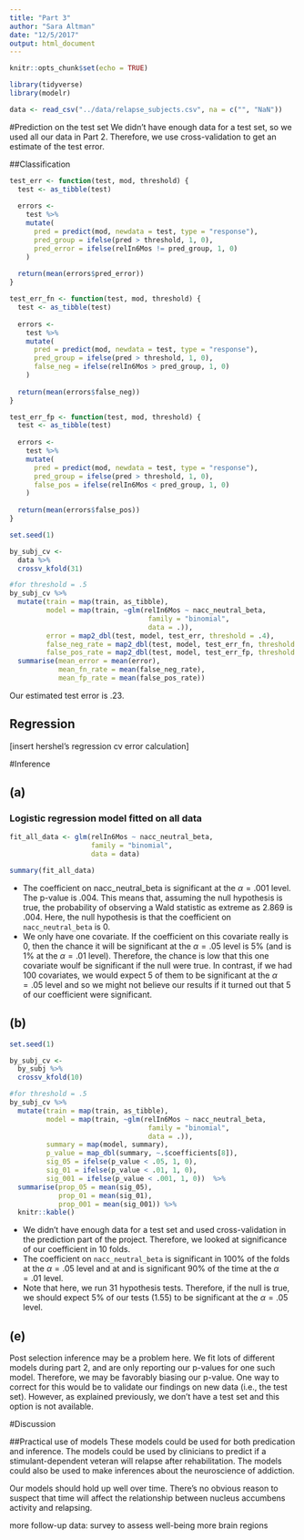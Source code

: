 ```yaml
---
title: "Part 3"
author: "Sara Altman"
date: "12/5/2017"
output: html_document
---
```


```r
knitr::opts_chunk$set(echo = TRUE)
```

```r
library(tidyverse)  
library(modelr)
```


```r
data <- read_csv("../data/relapse_subjects.csv", na = c("", "NaN"))
```

#Prediction on the test set
We didn't have enough data for a test set, so we used all our data in Part 2. Therefore, we use cross-validation to get an estimate of the test error.

##Classification

```r

test_err <- function(test, mod, threshold) {
  test <- as_tibble(test)
  
  errors <- 
    test %>% 
    mutate(
      pred = predict(mod, newdata = test, type = "response"),
      pred_group = ifelse(pred > threshold, 1, 0),
      pred_error = ifelse(relIn6Mos != pred_group, 1, 0)
    )
  
  return(mean(errors$pred_error))
}

test_err_fn <- function(test, mod, threshold) {
  test <- as_tibble(test)
  
  errors <- 
    test %>% 
    mutate(
      pred = predict(mod, newdata = test, type = "response"),
      pred_group = ifelse(pred > threshold, 1, 0),
      false_neg = ifelse(relIn6Mos > pred_group, 1, 0)
    )
  
  return(mean(errors$false_neg))
}

test_err_fp <- function(test, mod, threshold) {
  test <- as_tibble(test)
  
  errors <- 
    test %>% 
    mutate(
      pred = predict(mod, newdata = test, type = "response"),
      pred_group = ifelse(pred > threshold, 1, 0),
      false_pos = ifelse(relIn6Mos < pred_group, 1, 0)
    )
  
  return(mean(errors$false_pos))
}

set.seed(1)

by_subj_cv <-
  data %>% 
  crossv_kfold(31)

#for threshold = .5
by_subj_cv %>% 
  mutate(train = map(train, as_tibble),
         model = map(train, ~glm(relIn6Mos ~ nacc_neutral_beta,
                                  family = "binomial", 
                                  data = .)),
         error = map2_dbl(test, model, test_err, threshold = .4),
         false_neg_rate = map2_dbl(test, model, test_err_fn, threshold = .4),
         false_pos_rate = map2_dbl(test, model, test_err_fp, threshold = .4)) %>% 
  summarise(mean_error = mean(error),
            mean_fn_rate = mean(false_neg_rate),
            mean_fp_rate = mean(false_pos_rate))
```

Our estimated test error is .23.  

## Regression

[insert hershel's regression cv error calculation]

#Inference

## (a)
### Logistic regression model fitted on all data
```r
fit_all_data <- glm(relIn6Mos ~ nacc_neutral_beta,
                    family = "binomial",
                    data = data)

summary(fit_all_data)
```

- The coefficient on nacc_neutral_beta is significant at the $\alpha = .001$ level. The p-value is .004. This means that, assuming the null hypothesis is true, the probability of observing a Wald statistic as extreme as 2.869 is .004. Here, the null hypothesis is that the coefficient on `nacc_neutral_beta` is 0. 
- We only have one covariate. If the coefficient on this covariate really is 0, then the chance it will be significant at the $\alpha = .05$ level is 5\% (and is 1\% at the $\alpha = .01$ level). Therefore, the chance is low that this one covariate woulf be significant if the null were true. In contrast, if we had 100 covariates, we would expect 5 of them to be significant at the $\alpha = .05$ level and so we might not believe our results if it turned out that 5 of our coefficient were significant.  

## (b)
```r
set.seed(1)

by_subj_cv <-
  by_subj %>% 
  crossv_kfold(10)

#for threshold = .5
by_subj_cv %>% 
  mutate(train = map(train, as_tibble),
         model = map(train, ~glm(relIn6Mos ~ nacc_neutral_beta,
                                  family = "binomial", 
                                  data = .)),
         summary = map(model, summary),
         p_value = map_dbl(summary, ~.$coefficients[8]),
         sig_05 = ifelse(p_value < .05, 1, 0),
         sig_01 = ifelse(p_value < .01, 1, 0),
         sig_001 = ifelse(p_value < .001, 1, 0))  %>% 
  summarise(prop_05 = mean(sig_05),
            prop_01 = mean(sig_01),
            prop_001 = mean(sig_001)) %>% 
  knitr::kable()
```

- We didn't have enough data for a test set and used cross-validation in the prediction part of the project. Therefore, we looked at significance of our coefficient in 10 folds.  
- The coefficient on `nacc_neutral_beta` is significant in 100\% of the folds at the $\alpha = .05$ level and at and is significant 90\% of the time at the $\alpha = .01$ level.
- Note that here, we run 31 hypothesis tests. Therefore, if the null is true, we should expect 5\% of our tests (1.55) to be significant at the $\alpha = .05$ level.  

## (e)

Post selection inference may be a problem here. We fit lots of different models during part 2, and are only reporting our p-values for one such model. Therefore, we may be favorably biasing our p-value. One way to correct for this would be to validate our findings on new data (i.e., the test set). However, as explained previously, we don't have a test set and this option is not available. 

#Discussion

##Practical use of models
These models could be used for both predication and inference. The models could be used by clinicians to predict if a stimulant-dependent veteran will relapse after rehabilitation. The models could also be used to make inferences about the neuroscience of addiction.

Our models should hold up well over time. There's no obvious reason to suspect that time will affect the relationship between nucleus accumbens activity and relapsing. 

more follow-up data: survey to assess well-being 
more brain regions  